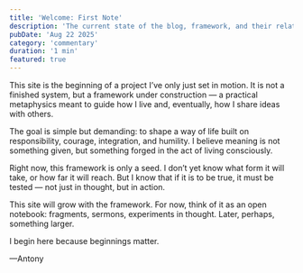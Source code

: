 ```yaml
---
title: 'Welcome: First Note'
description: 'The current state of the blog, framework, and their relationship. Plus, an idea of how far I want to take this ambitious project — 10 years in the making.'
pubDate: 'Aug 22 2025'
category: 'commentary'
duration: '1 min'
featured: true
---
```


This site is the beginning of a project I’ve only just set in motion. It is not a finished system, but a framework under construction — a practical metaphysics meant to guide how I live and, eventually, how I share ideas with others.

The goal is simple but demanding: to shape a way of life built on responsibility, courage, integration, and humility. I believe meaning is not something given, but something forged in the act of living consciously.

Right now, this framework is only a seed. I don’t yet know what form it will take, or how far it will reach. But I know that if it is to be true, it must be tested — not just in thought, but in action.

This site will grow with the framework. For now, think of it as an open notebook: fragments, sermons, experiments in thought. Later, perhaps, something larger.

I begin here because beginnings matter.

—Antony